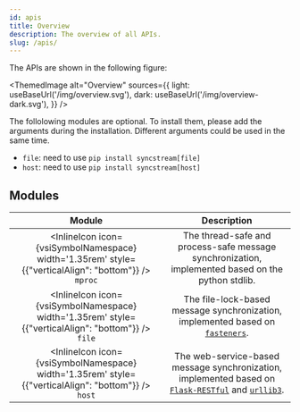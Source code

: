 ```yaml
---
id: apis
title: Overview
description: The overview of all APIs.
slug: /apis/
---
```



The APIs are shown in the following figure:

<ThemedImage
  alt="Overview"
  sources={{
    light: useBaseUrl('/img/overview.svg'),
    dark: useBaseUrl('/img/overview-dark.svg'),
  }}
/>

The follolowing modules are optional. To install them, please add the arguments during the installation. Different arguments could be used in the same time.

* `file`: need to use `pip install syncstream[file]`
* `host`: need to use `pip install syncstream[host]`

## Modules

|  Module  |  Description  |
| :------: | :-----------: |
| <SourceURL url="mproc.py"><InlineIcon icon={vsiSymbolNamespace} width='1.35rem' style={{"verticalAlign": "bottom"}} /> `mproc`</SourceURL> | The thread-safe and process-safe message synchronization, implemented based on the python stdlib. |
| <SourceURL url="file.py"><InlineIcon icon={vsiSymbolNamespace} width='1.35rem' style={{"verticalAlign": "bottom"}} /> `file`</SourceURL> | The file-lock-based message synchronization, implemented based on [<LinkExternalIcon size={18} verticalAlign="middle" />`fasteners`](https://fasteners.readthedocs.io/en/latest/). |
| <SourceURL url="host.py"><InlineIcon icon={vsiSymbolNamespace} width='1.35rem' style={{"verticalAlign": "bottom"}} /> `host`</SourceURL> | The web-service-based message synchronization, implemented based on [<LinkExternalIcon size={18} verticalAlign="middle" />`Flask-RESTful`](https://flask-restful.readthedocs.io/en/latest/) and [<LinkExternalIcon size={18} verticalAlign="middle" />`urllib3`](https://urllib3.readthedocs.io/en/latest/index.html). |
